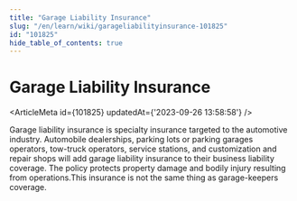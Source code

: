 ```yaml
---
title: "Garage Liability Insurance"
slug: "/en/learn/wiki/garageliabilityinsurance-101825"
id: "101825"
hide_table_of_contents: true
---
```



# Garage Liability Insurance

<ArticleMeta id={101825} updatedAt={'2023-09-26 13:58:58'} />
<div className='border-solid border-b border-t-0 my-4 border-[var(--ifm-color-gray-300)]' />

Garage liability insurance is specialty insurance targeted to the automotive industry. Automobile dealerships, parking lots or parking garages operators, tow-truck operators, service stations, and customization and repair shops will add garage liability insurance to their business liability coverage. The policy protects property damage and bodily injury resulting from operations.This insurance is not the same thing as garage-keepers coverage.
